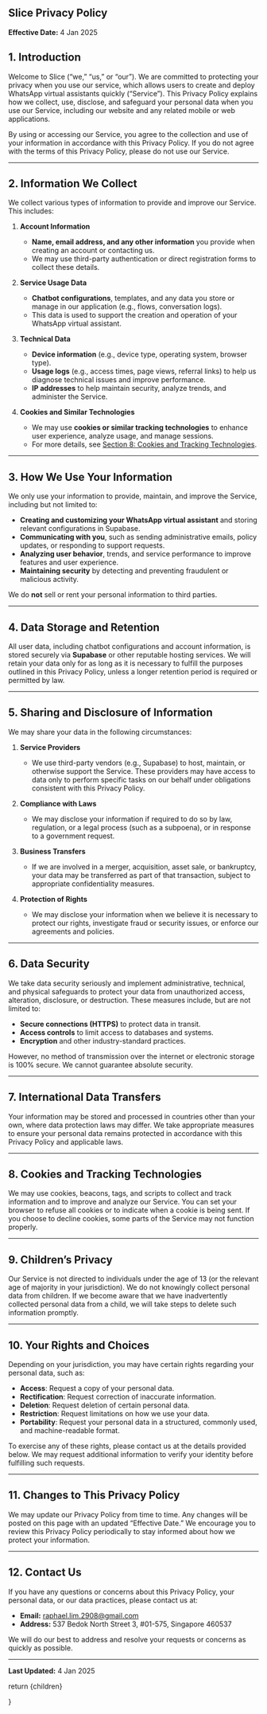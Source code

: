 

## Slice  Privacy Policy

**Effective Date:** 4 Jan 2025

## 1. Introduction

Welcome to Slice (“we,” “us,” or “our”). We are committed to protecting your privacy when you use our service, which allows users to create and deploy WhatsApp virtual assistants quickly (“Service”). This Privacy Policy explains how we collect, use, disclose, and safeguard your personal data when you use our Service, including our website and any related mobile or web applications.

By using or accessing our Service, you agree to the collection and use of your information in accordance with this Privacy Policy. If you do not agree with the terms of this Privacy Policy, please do not use our Service.

---

## 2. Information We Collect

We collect various types of information to provide and improve our Service. This includes:

1. **Account Information**  
   - **Name, email address, and any other information** you provide when creating an account or contacting us.  
   - We may use third-party authentication or direct registration forms to collect these details.

2. **Service Usage Data**  
   - **Chatbot configurations**, templates, and any data you store or manage in our application (e.g., flows, conversation logs).  
   - This data is used to support the creation and operation of your WhatsApp virtual assistant.

3. **Technical Data**  
   - **Device information** (e.g., device type, operating system, browser type).  
   - **Usage logs** (e.g., access times, page views, referral links) to help us diagnose technical issues and improve performance.  
   - **IP addresses** to help maintain security, analyze trends, and administer the Service.

4. **Cookies and Similar Technologies**  
   - We may use **cookies or similar tracking technologies** to enhance user experience, analyze usage, and manage sessions.  
   - For more details, see [Section 8: Cookies and Tracking Technologies](#8-cookies-and-tracking-technologies).

---

## 3. How We Use Your Information

We only use your information to provide, maintain, and improve the Service, including but not limited to:

- **Creating and customizing your WhatsApp virtual assistant** and storing relevant configurations in Supabase.  
- **Communicating with you**, such as sending administrative emails, policy updates, or responding to support requests.  
- **Analyzing user behavior**, trends, and service performance to improve features and user experience.  
- **Maintaining security** by detecting and preventing fraudulent or malicious activity.

We do **not** sell or rent your personal information to third parties.

---

## 4. Data Storage and Retention

All user data, including chatbot configurations and account information, is stored securely via **Supabase** or other reputable hosting services. We will retain your data only for as long as it is necessary to fulfill the purposes outlined in this Privacy Policy, unless a longer retention period is required or permitted by law.

---

## 5. Sharing and Disclosure of Information

We may share your data in the following circumstances:

1. **Service Providers**  
   - We use third-party vendors (e.g., Supabase) to host, maintain, or otherwise support the Service. These providers may have access to data only to perform specific tasks on our behalf under obligations consistent with this Privacy Policy.

2. **Compliance with Laws**  
   - We may disclose your information if required to do so by law, regulation, or a legal process (such as a subpoena), or in response to a government request.

3. **Business Transfers**  
   - If we are involved in a merger, acquisition, asset sale, or bankruptcy, your data may be transferred as part of that transaction, subject to appropriate confidentiality measures.

4. **Protection of Rights**  
   - We may disclose your information when we believe it is necessary to protect our rights, investigate fraud or security issues, or enforce our agreements and policies.

---

## 6. Data Security

We take data security seriously and implement administrative, technical, and physical safeguards to protect your data from unauthorized access, alteration, disclosure, or destruction. These measures include, but are not limited to:

- **Secure connections (HTTPS)** to protect data in transit.  
- **Access controls** to limit access to databases and systems.  
- **Encryption** and other industry-standard practices.

However, no method of transmission over the internet or electronic storage is 100% secure. We cannot guarantee absolute security.

---

## 7. International Data Transfers

Your information may be stored and processed in countries other than your own, where data protection laws may differ. We take appropriate measures to ensure your personal data remains protected in accordance with this Privacy Policy and applicable laws.

---

## 8. Cookies and Tracking Technologies

We may use cookies, beacons, tags, and scripts to collect and track information and to improve and analyze our Service. You can set your browser to refuse all cookies or to indicate when a cookie is being sent. If you choose to decline cookies, some parts of the Service may not function properly.

---

## 9. Children’s Privacy

Our Service is not directed to individuals under the age of 13 (or the relevant age of majority in your jurisdiction). We do not knowingly collect personal data from children. If we become aware that we have inadvertently collected personal data from a child, we will take steps to delete such information promptly.

---

## 10. Your Rights and Choices

Depending on your jurisdiction, you may have certain rights regarding your personal data, such as:

- **Access**: Request a copy of your personal data.  
- **Rectification**: Request correction of inaccurate information.  
- **Deletion**: Request deletion of certain personal data.  
- **Restriction**: Request limitations on how we use your data.  
- **Portability**: Request your personal data in a structured, commonly used, and machine-readable format.

To exercise any of these rights, please contact us at the details provided below. We may request additional information to verify your identity before fulfilling such requests.

---

## 11. Changes to This Privacy Policy

We may update our Privacy Policy from time to time. Any changes will be posted on this page with an updated “Effective Date.” We encourage you to review this Privacy Policy periodically to stay informed about how we protect your information.

---

## 12. Contact Us

If you have any questions or concerns about this Privacy Policy, your personal data, or our data practices, please contact us at:

- **Email:** raphael.lim.2908@gmail.com
- **Address:** 537 Bedok North Street 3, #01-575, Singapore 460537

We will do our best to address and resolve your requests or concerns as quickly as possible.

---

**Last Updated:** 4 Jan 2025

 
  return <MdxLayout>{children}</MdxLayout>
 
}